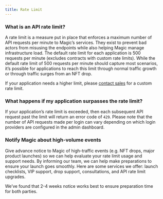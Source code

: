 ```yaml
---
title: Rate Limit
---
```


### What is an API rate limit?

A rate limit is a measure put in place that enforces a maximum number of API requests per minute to Magic’s services. They exist to prevent bad actors from misusing the endpoints while also helping Magic manage infrastructure load. The default rate limit for each application is 500 requests per minute (excludes contracts with custom rate limits). While the default rate limit of 500 requests per minute should capture most scenarios, it’s possible for applications to reach this limit through normal traffic growth or through traffic surges from an NFT drop. 

If your application needs a higher limit, please [contact sales](https://magic.link/contact) for a custom rate limit.

### What happens if my application surpasses the rate limit?

If your application’s rate limit is exceeded, then each subsequent API request past the limit will return an error code of `429`. Please note that the number of API requests made per login can vary depending on which login providers are configured in the admin dashboard.

### Notify Magic about high-volume events

Give advance notice to Magic of high-traffic events (e.g. NFT drops, major product launches) so we can help evaluate your rate limit usage and support needs. By informing our team, we can help make preparations to ensure your launch goes smoothly. Here are some services we offer: launch checklists, VIP support, drop support, consultations, and API rate limit upgrades. 

We’ve found that 2-4 weeks notice works best to ensure preparation time for both parties.

